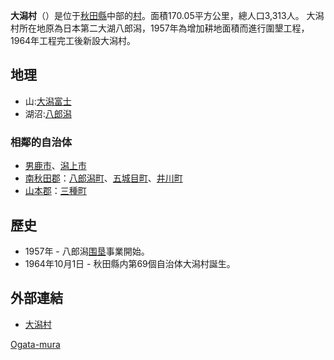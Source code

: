 {{日本町村|
自治體名=大潟|
町村=村|
圖像=[[File:40°N_and_140°E_Crossing_Point.jpg|240px]]|
圖像說明=[[北緯40度|北緯40度]]·[[東經140度|東經140度]]交會點標誌塔|
町村章=[[File:Emblem_of_Ogata,_Akita.svg|100px]]|
日文原名=大潟村|
平假名=おおがたむら|
羅馬字拼音=Ōgata-mura|
都道府縣=秋田縣|
支廳=|
郡=南秋田郡|
編號=05368-6|
面積=170.05|
邊界未定=|
人口=3,313|
統計時間=2007年7月1日|
自治體=[[男鹿市|男鹿市]]、[[潟上市|潟上市]]、[[八郎潟町|八郎潟町]]、[[井川町|井川町]]、[[五城目町|五城目町]]、[[三種町|三種町]]|
樹={{Tsl|ja|クロマツ|黑松 (植物)|黑松}}|
花=[[一串紅|一串紅]]|
鳥=[[天鵝|天鵝]]|
其他象徵物=|
其他象徵=|
郵遞區號=010-0494|
所在地=南秋田郡大潟村字中央1丁目1番地|
電話號碼=185-45-2111|
外部連結=http://www.ogata.or.jp/index.htm|
經度=|
緯度=|
地圖=[[File:Ogata_in_Akita_Prefecture.png|250px]]|
註記=人口：[http://www.ogata.or.jp/index.htm 大潟村官方網頁]|
}}
'''大潟村'''（{{jpn|j=大潟村|hg=おおがたむら|rm=Ōgata mura|f=y}}）是位于[[秋田縣|秋田縣]]中部的[[村|村]]。面積170.05平方公里，總人口3,313人。 
大潟村所在地原為日本第二大湖八郎潟，1957年為增加耕地面積而進行圍墾工程，1964年工程完工後新設大潟村。

==地理==
*山:[[大潟富士|大潟富士]]
*湖沼:[[八郎潟|八郎潟]] 

===相鄰的自治体===
*[[男鹿市|男鹿市]]、[[潟上市|潟上市]]
*[[南秋田郡|南秋田郡]]：[[八郎潟町|八郎潟町]]、[[五城目町|五城目町]]、[[井川町|井川町]]
*[[山本郡|山本郡]]：[[三種町|三種町]]

==歷史==
*1957年 - 八郎潟[[围垦|围垦]]事業開始。
*1964年10月1日 - 秋田縣内第69個自治体大潟村誕生。

==外部連結==
*[http://www.ogata.or.jp/index.htm 大潟村]{{Wayback|url=http://www.ogata.or.jp/index.htm |date=20100316170008 }}

{{秋田縣}}
{{Authority control}}
[[Category:秋田縣的市町村|Ogata-mura]]